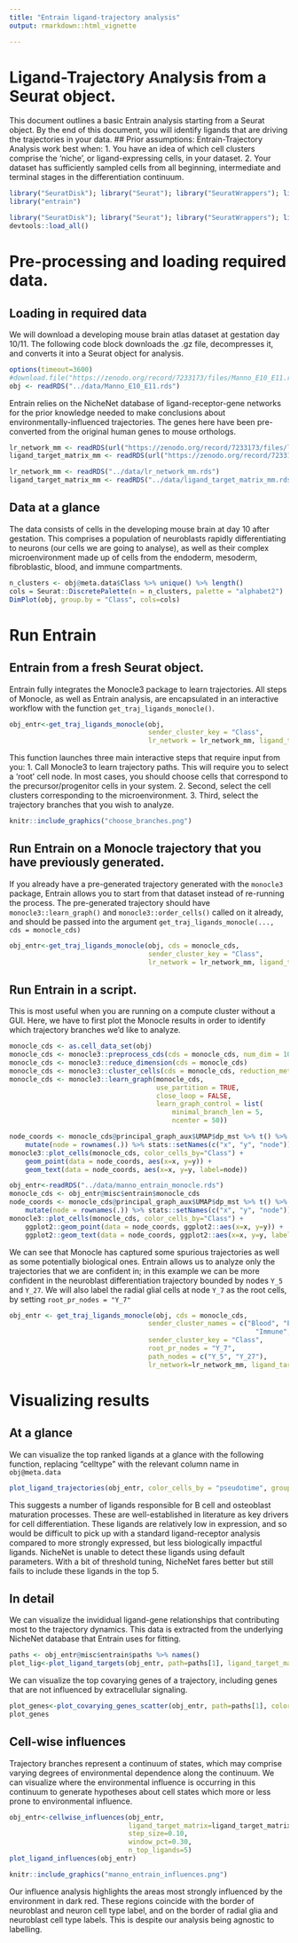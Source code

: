 ```yaml
---
title: "Entrain ligand-trajectory analysis"
output: rmarkdown::html_vignette

---
```

# Ligand-Trajectory Analysis from a Seurat object.
This document outlines a basic Entrain analysis starting from a Seurat object. By the end of this document, you will identify ligands that are driving the trajectories in your data.
## Prior assumptions:
Entrain-Trajectory Analysis work best when:
1. You have an idea of which cell clusters comprise the 'niche', or ligand-expressing cells, in your dataset.
2. Your dataset has sufficiently sampled cells from all beginning, intermediate and terminal stages in the differentiation continuum.

```r
library("SeuratDisk"); library("Seurat"); library("SeuratWrappers"); library("dplyr");
library("entrain")
```
```r
library("SeuratDisk"); library("Seurat"); library("SeuratWrappers"); library("dplyr");
devtools::load_all()
```
# Pre-processing and loading required data.
## Loading in required data
We will download a developing mouse brain atlas dataset at gestation day 10/11. The following code block downloads the .gz file, decompresses it, and converts it into a Seurat object for analysis.
```r
options(timeout=3600)
#download.file("https://zenodo.org/record/7233173/files/Manno_E10_E11.rds", "../data/Manno_E10_E11.rds")
obj <- readRDS("../data/Manno_E10_E11.rds")
```

Entrain relies on the NicheNet database of ligand-receptor-gene networks for the prior knowledge needed to make conclusions about environmentally-influenced trajectories.
The genes here have been pre-converted from the original human genes to mouse orthologs.
```r
lr_network_mm <- readRDS(url("https://zenodo.org/record/7233173/files/lr_network_mm.rds")) #
ligand_target_matrix_mm <- readRDS(url("https://zenodo.org/record/7233173/files/ligand_target_matrix_mm.rds"))
```
```r
lr_network_mm <- readRDS("../data/lr_network_mm.rds")
ligand_target_matrix_mm <- readRDS("../data/ligand_target_matrix_mm.rds")
```

## Data at a glance
The data consists of cells in the developing mouse brain at day 10 after gestation. This comprises a population of neuroblasts rapidly differentiating to neurons (our cells we are going to analyse), as well as their complex microenvironment made up of cells from the endoderm, mesoderm, fibroblastic, blood, and immune compartments.
```r
n_clusters <- obj@meta.data$Class %>% unique() %>% length()
cols = Seurat::DiscretePalette(n = n_clusters, palette = "alphabet2")
DimPlot(obj, group.by = "Class", cols=cols)
```

# Run Entrain 
## Entrain from a fresh Seurat object.
Entrain fully integrates the Monocle3 package to learn trajectories. All steps of Monocle, as well as Entrain analysis, are encapsulated in an interactive workflow with the function `get_traj_ligands_monocle()`.

``` r
obj_entr<-get_traj_ligands_monocle(obj,
                                   sender_cluster_key = "Class",
                                   lr_network = lr_network_mm, ligand_target_matrix=ligand_target_matrix_mm)
```

This function launches three main interactive steps that require input from you:
1. Call Monocle3 to learn trajectory paths. This will require you to select a 'root' cell node. In most cases, you should choose cells that correspond to the precursor/progenitor cells in your system.
2. Second, select the cell clusters corresponding to the microenvironment.
3. Third, select the trajectory branches that you wish to analyze.
``` r
knitr::include_graphics("choose_branches.png")
```

## Run Entrain on a Monocle trajectory that you have previously generated.
  If you already have a pre-generated trajectory generated with the `monocle3` package, Entrain allows you to start from that dataset instead of re-running the process. The pre-generated trajectory should have `monocle3::learn_graph()` and `monocle3::order_cells()` called on it already, and should be passed into the argument `get_traj_ligands_monocle(..., cds = monocle_cds)`
``` r
obj_entr<-get_traj_ligands_monocle(obj, cds = monocle_cds,
                                   sender_cluster_key = "Class",
                                   lr_network = lr_network_mm, ligand_target_matrix=ligand_target_matrix_mm)
```


## Run Entrain in a script.
This is most useful when you are running on a compute cluster without a GUI. Here, we have to first plot the Monocle results in order to identify which trajectory branches we'd like to analyze.

``` r
monocle_cds <- as.cell_data_set(obj)
monocle_cds <- monocle3::preprocess_cds(cds = monocle_cds, num_dim = 10)
monocle_cds <- monocle3::reduce_dimension(cds = monocle_cds)
monocle_cds <- monocle3::cluster_cells(cds = monocle_cds, reduction_method = "UMAP")
monocle_cds <- monocle3::learn_graph(monocle_cds,
                                     use_partition = TRUE,
                                     close_loop = FALSE,
                                     learn_graph_control = list(
                                         minimal_branch_len = 5,
                                         ncenter = 50))

node_coords <- monocle_cds@principal_graph_aux$UMAP$dp_mst %>% t() %>% as.data.frame() %>%
    mutate(node = rownames(.)) %>% stats::setNames(c("x", "y", "node"))
monocle3::plot_cells(monocle_cds, color_cells_by="Class") +
    geom_point(data = node_coords, aes(x=x, y=y)) +
    geom_text(data = node_coords, aes(x=x, y=y, label=node))
```
``` r
obj_entr<-readRDS("../data/manno_entrain_monocle.rds")
monocle_cds <- obj_entr@misc$entrain$monocle_cds
node_coords <- monocle_cds@principal_graph_aux$UMAP$dp_mst %>% t() %>% as.data.frame() %>%
    mutate(node = rownames(.)) %>% stats::setNames(c("x", "y", "node"))
monocle3::plot_cells(monocle_cds, color_cells_by="Class") +
    ggplot2::geom_point(data = node_coords, ggplot2::aes(x=x, y=y)) +
    ggplot2::geom_text(data = node_coords, ggplot2::aes(x=x, y=y, label=node))
```

We can see that Monocle has captured some spurious trajectories as well as some potentially biological ones. Entrain allows us to analyze only the trajectories that we are confident in; in this example we can be more confident in the neuroblast differentiation trajectory bounded by nodes `Y_5` and `Y_27`.
We will also label the radial glial cells at node `Y_7` as the root cells, by setting `root_pr_nodes = "Y_7"`

``` r
obj_entr <- get_traj_ligands_monocle(obj, cds = monocle_cds,
                                   sender_cluster_names = c("Blood", "Endoderm", "Fibroblast",
                                                              "Immune", "Mesoderm"),
                                   sender_cluster_key = "Class",
                                   root_pr_nodes = "Y_7",
                                   path_nodes = c("Y_5", "Y_27"),
                                   lr_network=lr_network_mm, ligand_target_matrix=ligand_target_matrix_mm)
```


# Visualizing results

## At a glance
We can visualize the top ranked ligands at a glance with the following function, replacing "celltype" with the relevant column name in `obj@meta.data`

``` r
plot_ligand_trajectories(obj_entr, color_cells_by = "pseudotime", group_label_size=3)
```


This suggests a number of ligands responsible for B cell and osteoblast maturation processes. These are well-established in literature as key drivers for cell differentiation. These ligands are relatively low in expression, and so would be difficult to pick up with a standard ligand-receptor analysis compared to more strongly expressed, but less biologically impactful ligands. NicheNet is unable to detect these ligands using default parameters. With a bit of threshold tuning, NicheNet fares better but still fails to include these ligands in the top 5.

## In detail
We can visualize the invididual ligand-gene relationships that contributing most to the trajectory dynamics. This data is extracted from the underlying NicheNet database that Entrain uses for fitting.

``` r
paths <- obj_entr@misc$entrain$paths %>% names()
plot_lig<-plot_ligand_targets(obj_entr, path=paths[1], ligand_target_matrix = ligand_target_matrix_mm)
```

We can visualize the top covarying genes of a trajectory, including genes that are not influenced by extracellular signaling.

``` r
plot_genes<-plot_covarying_genes_scatter(obj_entr, path=paths[1], color_key="Class", n_top_genes = 10)
plot_genes
```

## Cell-wise influences
Trajectory branches represent a continuum of states, which may comprise varying degrees of environmental dependence along the continuum. We can visualize where the environmental influence is occurring in this continuum to generate hypotheses about cell states which more or less prone to environmental influence.

``` r
obj_entr<-cellwise_influences(obj_entr,
                              ligand_target_matrix=ligand_target_matrix_mm,
                              step_size=0.10,
                              window_pct=0.30,
                              n_top_ligands=5)
plot_ligand_influences(obj_entr)
```
``` r
knitr::include_graphics("manno_entrain_influences.png")
```

Our influence analysis highlights the areas most strongly influenced by the environment in dark red. These regions coincide with  the border of neuroblast and neuron cell type label, and on the border of radial glia and neuroblast cell type labels. This is despite our analysis being agnostic to labelling.

